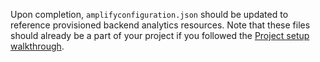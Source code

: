 Upon completion, `amplifyconfiguration.json` should be updated to reference provisioned backend analytics resources. Note that these files should already be a part of your project if you followed the [Project setup walkthrough](/[platform]/start/project-setup/create-application/).
